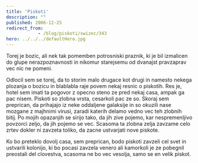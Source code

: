 ```yaml
---
title: 'Piskoti'
description: ""
published: 2006-12-25
redirect_from: 
            - /blog/piskoti/swizec/343
hero: ../../../defaultHero.jpg
---
```


Torej je bozic, ali nek tak pomemben potrosniski praznik, ki je bil izmalicen do glupe nerazpoznavnosti in nikomur starejsemu od dvanajst pravzaprav vec nic ne pomeni.

Odlocil sem se torej, da to storim malo drugace kot drugi in namesto nekega plozanja o bozicu in blablabla raje povem nekaj resnic o piskotih. Res je, hotel sem imati ta pogovor z opecno steno ze pred nekaj casa, ampak ga pac nisem. Piskoti so zlobna vrsta, cesarkoli pac ze so. Skoraj sem preprican, da prihajajo iz neke oddaljene galaksije in so okuzili nase mozgane z majhnimi virusi, zaradi katerih delamo vedno vec teh zlobnih bitij. Po mojih opazanjih se sirijo tako, da jih zive pojemo, kar nespremenljivo povzorci zeljo, da jih pojemo se vec. Scasoma ta zlobna zelja zavzame celo zrtev dokler ni zavzeta toliko, da zacne ustvarjati nove piskote.

Ko bo preteklo dovolj casa, sem preprican, bodo piskoti zavzeli cel svet in ustvarili kolonijo, ki bo pocasi zavzela venero ali kamorkoli je ze pobegnil preostali del clovestva, scasoma ne bo vec vesolja, samo se en velik piskot.
